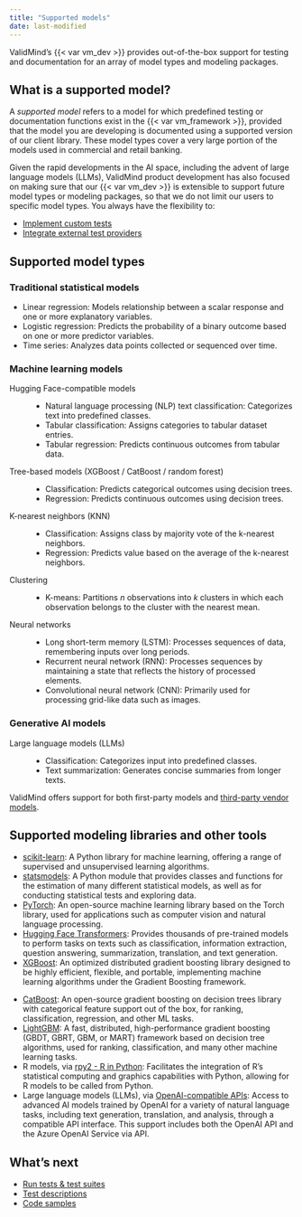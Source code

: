 ```yaml
---
title: "Supported models"
date: last-modified
---
```


ValidMind's {{< var vm_dev >}} provides out-of-the-box support for testing and documentation for an array of model types and modeling packages.

## What is a supported model?

A _supported model_ refers to a model for which predefined testing or documentation functions exist in the {{< var vm_framework >}}, provided that the model you are developing is documented using a supported version of our client library. These model types cover a very large portion of the models used in commercial and retail banking. 

Given the rapid developments in the AI space, including the advent of large language models (LLMs), ValidMind product development has also focused on making sure that our {{< var vm_dev >}} is extensible to support future model types or modeling packages, so that we do not limit our users to specific model types. You always have the flexibility to:

- [Implement custom tests](../notebooks/code_samples/custom_tests/implement_custom_tests.ipynb)
- [Integrate external test providers](../notebooks/code_samples/custom_tests/integrate_external_test_providers.ipynb)

<!--- Please note the inherent dependency on data types, such as tabular, time series, and text data types. This distinction isn't always immediately evident. For example: while binary classification is possible on text datasets, only the `tabular_dataset` suite is explicitly mentioned in our list of supported models.--->

## Supported model types

### Traditional statistical models

- Linear regression: Models relationship between a scalar response and one or more explanatory variables.
- Logistic regression: Predicts the probability of a binary outcome based on one or more predictor variables.
- Time series: Analyzes data points collected or sequenced over time.

### Machine learning models

Hugging Face-compatible models
: - Natural language processing (NLP) text classification: Categorizes text into predefined classes.
- Tabular classification: Assigns categories to tabular dataset entries.
- Tabular regression: Predicts continuous outcomes from tabular data.

Tree-based models (XGBoost / CatBoost / random forest)
: - Classification: Predicts categorical outcomes using decision trees.
- Regression: Predicts continuous outcomes using decision trees.

K-nearest neighbors (KNN)
: - Classification: Assigns class by majority vote of the k-nearest neighbors.
- Regression: Predicts value based on the average of the k-nearest neighbors.

Clustering
: - K-means: Partitions _n_ observations into _k_ clusters in which each observation belongs to the cluster with the nearest mean.

Neural networks
: - Long short-term memory (LSTM): Processes sequences of data, remembering inputs over long periods.
- Recurrent neural network (RNN): Processes sequences by maintaining a state that reflects the history of processed elements.
- Convolutional neural network (CNN): Primarily used for processing grid-like data such as images.

### Generative AI models

Large language models (LLMs)
: - Classification: Categorizes input into predefined classes.
- Text summarization: Generates concise summaries from longer texts.

:::{.callout-tip}
ValidMind offers support for both first-party models and [third-party vendor models](https://docs.validmind.ai/about/glossary/glossary.html#vendor-model).
:::

## Supported modeling libraries and other tools

::: {.grid}

::: {.g-col-6}
- [scikit-learn](https://scikit-learn.org/stable/): A Python library for machine learning, offering a range of supervised and unsupervised learning algorithms.
- [statsmodels](https://www.statsmodels.org/stable/index.html): A Python module that provides classes and functions for the estimation of many different statistical models, as well as for conducting statistical tests and exploring data.
- [PyTorch](https://pytorch.org/): An open-source machine learning library based on the Torch library, used for applications such as computer vision and natural language processing.
- [Hugging Face Transformers](https://huggingface.co/docs/transformers/en/index): Provides thousands of pre-trained models to perform tasks on texts such as classification, information extraction, question answering, summarization, translation, and text generation.
- [XGBoost](https://xgboost.readthedocs.io/en/stable/): An optimized distributed gradient boosting library designed to be highly efficient, flexible, and portable, implementing machine learning algorithms under the Gradient Boosting framework.
:::

::: {.g-col-6}
- [CatBoost](https://catboost.ai/): An open-source gradient boosting on decision trees library with categorical feature support out of the box, for ranking, classification, regression, and other ML tasks.
- [LightGBM](https://lightgbm.readthedocs.io/en/stable/): A fast, distributed, high-performance gradient boosting (GBDT, GBRT, GBM, or MART) framework based on decision tree algorithms, used for ranking, classification, and many other machine learning tasks.
- R models, via [rpy2 - R in Python](https://rpy2.github.io/): Facilitates the integration of R's statistical computing and graphics capabilities with Python, allowing for R models to be called from Python.
- Large language models (LLMs), via [OpenAI-compatible APIs](https://platform.openai.com/docs/introduction): Access to advanced AI models trained by OpenAI for a variety of natural language tasks, including text generation, translation, and analysis, through a compatible API interface. This support includes both the OpenAI API and the Azure OpenAI Service via API.
:::

:::

## What's next

- [Run tests & test suites](testing-overview.qmd)
- [Test descriptions](test-descriptions.qmd)
- [Code samples](samples-jupyter-notebooks.qmd)
